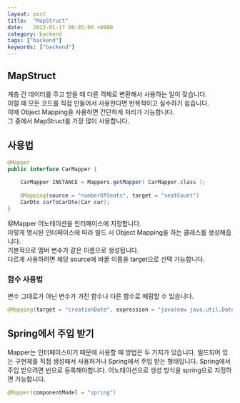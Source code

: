 ```yaml
---
layout: post
title:  "MapStruct"
date:   2022-01-17 00:45:00 +0900
category: backend
tags: ["backend"]
keywords: ["backend"]
---
```


## MapStruct
계층 간 데이터를 주고 받을 때 다른 객체로 변환해서 사용하는 일이 잦습니다.  
이럴 때 모든 코드를 직접 만들어서 사용한다면 반복적이고 실수하기 쉽습니다.  
이때 Object Mapping을 사용하면 간단하게 처리가 가능합니다.  
그 중에서 MapStruct를 가장 많이 사용합니다.  

## 사용법
```java
@Mapper 
public interface CarMapper {
 
    CarMapper INSTANCE = Mappers.getMapper( CarMapper.class ); 
 
    @Mapping(source = "numberOfSeats", target = "seatCount")
    CarDto carToCarDto(Car car); 
}
```
@Mapper 어노테이션을 인터페이스에 지정합니다.  
이렇게 명시된 인터페이스에 따라 빌드 시 Object Mapping을 하는 클래스를 생성해줍니다.  
기본적으로 멤버 변수가 같은 이름으로 생성됩니다.  
다르게 사용하려면 해당 source에 바꿀 이름을 target으로 선택 가능합니다.  

### 함수 사용법
변수 그대로가 아닌 변수가 가진 함수나 다른 함수로 매핑할 수 있습니다.    
```java
@Mapping(target = "creationDate", expression = "java(new java.util.Date())")
```

## Spring에서 주입 받기
Mapper는 인터페이스이기 때문에 사용할 때 방법은 두 가지가 있습니다.
빌드되어 있는 구현체를 직접 생성해서 사용하거나 Spring에서 주입 받는 형태입니다.
Spring에서 주입 받으려면 빈으로 등록해야합니다.
어노테이션으로 생성 방식을 spring으로 지정하면 가능합니다.
```java
@Mapper(componentModel = "spring")
```